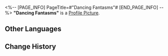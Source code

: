 <%-- [PAGE_INFO]
PageTitle=#"Dancing Fantasms"#
[END_PAGE_INFO] --%>
{{Item Infobox
|id          = 210228
|image       = Item Dancing Fantasms.png
|type        = Disk
|invCategory = Valuables
|rarity      = 3
|effect      = A record that can be played on the Express' phonograph. It might be a chance acquisition or a gift from someone else. All sorts of memories surge up when the music plays &mdash; the smiles, encounters, touches, and the excitement of battle. Maybe that is why people still collect records even as society rapidly advances.<br />The current record contains the track, "Dancing Fantasms."
|description = <br />''I shall strike a melody, to which the troupe of phantoms shall dance.''
}}
'''"Dancing Fantasms"''' is a [[Profile Picture]].

==Other Languages==
{{Other Languages
|en   = "Dancing Fantasms"
|zhs  = 《百鬼率舞》
|zht  = 《百鬼率舞》
|ja   = 『百鬼乱舞』
|ko   = ≪춤추는 귀신들≫
|es   = Fantasmas danzantes
|fr   = « Dancing Fantasms »
|ru   = Dancing Fantasms
|th   = Dancing Fantasms
|vi   = Vũ Điệu Của Quỷ
|de   = „Tanzende Fantasmen“
|id   = "Dancing Fantasms"
|pt   = "Dancing Fantasms"
}}

==Change History==
{{Change History|1.5}}
